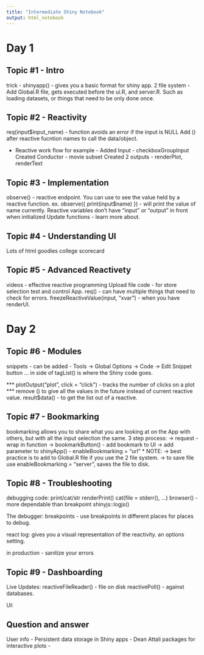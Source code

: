 ```yaml
---
title: "Intermediate Shiny Notebook"
output: html_notebook
---
```


# Day 1 

## Topic #1 - Intro

trick - shinyapp() - gives you a basic format for shiny app.
2 file system - Add Global.R file, gets executed before the ui.R, and server.R. Such as loading datasets, or things that need to be only done once.

## Topic #2 - Reactivity

req(input$input_name) - function avoids an error if the input is NULL
Add () after reactive fucntion names to call the data/object.

- Reactive work flow for example -
Added Input - checkboxGroupInput
Created Conductor - movie subset
Created 2 outputs - renderPlot, renderText

## Topic #3 - Implementation

observe() - reactive endpoint. You can use to see the value held by a reactive function.
  ex. observe({ print(input$name) }) - will print the value of name currently.
Reactive variables don't have "input" or "output" in front when initialized
Update functions - learn more about.


## Topic #4 - Understanding UI 

Lots of html goodies
college scorecard

## Topic #5 - Advanced Reactivety 

videos - effective reactive programming 
Upload file code - for store selection test and control App.
req() - can have multiple things that need to check for errors.
freezeReactiveValue(input, "xvar") - when you have renderUI.

# Day 2

## Topic #6 - Modules

snippets - can be added - Tools -> Global Options -> Code -> Edit Snippet button
... in side of tagList() is where the Shiny code goes.

*** plotOutput("plot", click = "click") - tracks the number of clicks on a plot ***
remove () to give all the values in the future instead of current reactive value.
result$data() - to get the list out of a reactive.


## Topic #7 - Bookmarking

bookmarking allows you to share what you are looking at on the App with others, but with all the input selection the same.
3 step process:
  -> request - wrap in function
  -> bookmarkButton() - add bookmark to UI
  -> add parameter to shinyApp() - enableBookmarking = "url"
* NOTE: 
  -> best practice is to add to Global.R file if you use the 2 file system. 
  -> to save file use enableBookmarking = "server", saves the file to disk.
  
## Topic #8 - Troubleshooting

debugging code:
  print/cat/str
  renderPrint()
  cat(file = stderr(), ...)
  browser() - more dependable than breakpoint
  shinyjs::logjs()
  
  The debugger:
  breakpoints - use breakpoints in different places for places to debug.

  react log:
  gives you a visual representation of the reactivity. an options setting.
  
  in production - sanitize your errors  


## Topic #9 - Dashboarding

Live Updates:
  reactiveFileReader() - file on disk
  reactivePoll() - against databases.
  
UI:
  
## Question and answer

User info - 
  Persistent data storage in Shiny apps - Dean Attali
  packages for interactive plots - 
  



  







